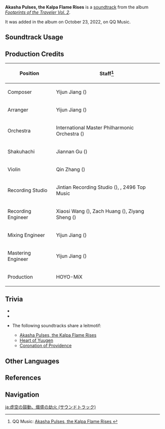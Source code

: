 {{About|the soundtrack|the [[Chapter III]] [[Archon Quest]] act|Akasha Pulses, the Kalpa Flame Rises}}
{{Soundtrack Infobox
|title          = Akasha Pulses, the Kalpa Flame Rises
|image          = Footprints of the Traveler Vol 2.png
|album          = Footprints of the Traveler Vol. 2
|album2         = Footprints of the Traveler (CN)
|releaseDate    = 2022-10-23
|disc           =
|number         = 03
|number2        = 18
|featured       =
|featured2      =
|featured3      =
|featured_disc  =
|featured_disc2 =
|featured_disc3 =
|youtube_id     = lKNU0v9Vo5I
|spotify_id     = 2u6IOGCw7a8wbmPDtQjybU
|previous       = King Deshret and the Three Magi (Soundtrack)
|next           = All Senses Clear, All Existence Void (Soundtrack)
}}
'''Akasha Pulses, the Kalpa Flame Rises''' is a [[soundtrack]] from the album ''[[Footprints of the Traveler Vol. 2]]''.

It was added in the album on October 23, 2022, on QQ Music.

==Soundtrack Usage==
{{Soundtrack Usage
|mediaoriginal = Version Trailer;;3.2
}}

==Production Credits==
{| class="wikitable"
! Position
! Staff<ref>QQ Music: [https://y.qq.com/n/ryqq/songDetail/000tb2L43cNTWS Akasha Pulses, the Kalpa Flame Rises {{zh|虚空鼓动，劫火高扬}}]</ref>
|-
! Composer
| Yijun Jiang ({{zh|姜以君}})
|-
! Arranger
| Yijun Jiang ({{zh|姜以君}})
|-
! Orchestra
| International Master Philharmonic Orchestra ({{zh|国际首席爱乐乐团}})
|-
! Shakuhachi
| Jiannan Gu ({{zh|顾剑楠}})
|-
! Violin
| Qin Zhang ({{zh|张琴}})
|-
! Recording Studio
| Jintian Recording Studio ({{zh|金田录音棚}}), {{Not a Typo|52Hz Studio}}, 2496 Top Music
|-
! Recording Engineer
| Xiaosi Wang ({{zh|王小四}}), Zach Huang ({{zh|黄巍}}), Ziyang Sheng ({{zh|盛紫阳}})
|-
! Mixing Engineer
| Yijun Jiang ({{zh|姜以君}})
|-
! Mastering Engineer
| Yijun Jiang ({{zh|姜以君}})
|-
! Production
| HOYO-MiX
|}

==Trivia==
* {{Transclude|For Riddles, for Wonders|NahidaLeitmotif|section=1}}
* {{Transclude|Jolts in the Forest|JoltsInForestLeitmotif|section=1}}
* <section begin="ScaramoucheGodGiftLeitmotif" />The following soundtracks share a leitmotif:
** [[Akasha Pulses, the Kalpa Flame Rises (Soundtrack)|Akasha Pulses, the Kalpa Flame Rises]]
** [[Heart of Yuugen]]
** [[Coronation of Providence]]
<section end="ScaramoucheGodGiftLeitmotif" />

==Other Languages==
{{Other Languages|Transclude = Akasha Pulses, the Kalpa Flame Rises}}

==References==
{{Reflist}}

==Navigation==
{{Soundtrack Navbox|Footprints of the Traveler}}

[[ja:虚空の鼓動、熾盛の劫火 (サウンドトラック)]]